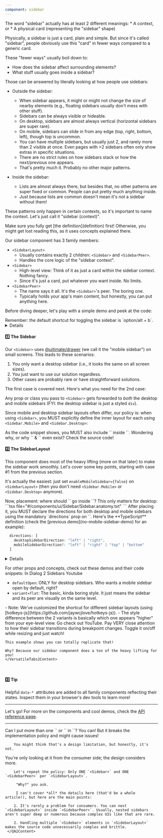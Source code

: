 ```yaml
---
component: sidebar
---
```

<QuickDemoSection />
<VersatileTabs2 defaultValue="preview-sidebar-chatgpt">
  <VersatileTabs2Content value="preview-sidebar-chatgpt" demoId="sidebar-chatgpt" showCode={false} />
</VersatileTabs2>

<DefinitionSection>
The word "sidebar" actually has at least 2 different meanings:
* A context, or
* A physical card (representing the "sidebar" shape)

Physically, a sidebar is just a card, plain and simple.
But since it's called "sidebar", people obviously use this "card" in fewer ways compared to a generic card.

These "fewer ways" usually boil down to:
- How does the sidebar affect surrounding elements?
- What stuff usually goes inside a sidebar?

Those can be answered by literally looking at how people use sidebars:

- Outside the sidebar:
  - When sidebar appears, it might or might not change the size of nearby elements (e.g., floating sidebars usually don't mess with other stuff).
  - Sidebars can be always visible or hideable.
  - On desktop, sidebars are almost always vertical (horizontal sidebars are super rare).
  - On mobile, sidebars can slide in from any edge (top, right, bottom, left), though top is uncommon.
  - You can have multiple sidebars, but usually just 2, and rarely more than 2 visible at once. Even pages with >2 sidebars often only show extras in specific situations.
  - There are no strict rules on how sidebars stack or how the next/previous one appears.
  - That's pretty much it. Probably no other major patterns.

- Inside the sidebar:
  - Lists are almost always there, but besides that, no other patterns are super fixed or common. People can put pretty much anything inside.
  - Just because lists are common doesn't mean it's *not* a sidebar without them!

These patterns only happen in certain contexts, so it's important to name the context. Let's just call it "sidebar (context)".
</DefinitionSection>

<QuickStartSection />
<Banner>
Make sure you fully get [the definition](definition) first! Otherwise, you might get lost reading this, as it uses concepts explained there.
</Banner>

Our sidebar component has 3 family members:
- `<SidebarLayout>`
  - Usually contains exactly 2 children: `<Sidebar>` and `<SidebarPeer>`.
  - Handles the core logic of the "sidebar context".
- `<Sidebar>`
  - High-level view: Think of it as just a card within the sidebar context. Nothing fancy.
  - Since it's just a card, put whatever you want inside. No limits.
- `<SidebarPeer>`
  - The name says it all. It's the `<Sidebar>`'s peer. The boring one.
  - Typically holds your app's main content, but honestly, you can put anything here.

Before diving deeper, let's play with a simple demo and peek at the code:
<VersatileTabs2 defaultValue="preview-sidebar-toggle-control" compact>
  <VersatileTabs2Content value="preview-sidebar-toggle-control" demoId="sidebar-toggle-control" compact />
</VersatileTabs2>

<Banner>
Remember: the default shortcut for toggling the sidebar is `option/alt + b`.
</Banner>

<Details>
  <DetailsTrigger>
    **DEEP DIVE**: Noticed this is very different from [**<u>Shadcn</u>**'s Sidebar](https://ui.shadcn.com/docs/components/sidebar)?
  </DetailsTrigger>
  <DetailsContent>
    Yep, sharp eye!

    Again, everything in our sidebar component stems from [the definition](definition),
    which is really just common sense / practical observations.

    Without a solid spec, component design goes wrong.
    It might look cool initially, but can lead to disaster later.
  </DetailsContent>
</Details>

#### 1️⃣ The Sidebar

Our `<Sidebar>` uses [@uitimate/drawer](./../../drawer/introduction) (we call it the "mobile sidebar")
on small screens. This leads to these scenarios:

1. You only want a desktop sidebar (i.e., it looks the same on all screen sizes).
2. You just want to use our solution regardless.
3. Other cases are probably rare or have straightforward solutions.

The first case is covered next. Here's what you need for the 2nd case:

Any prop or class you pass to `<Sidebar>` gets forwarded to *both* the desktop and mobile sidebars (FYI: the desktop sidebar is just a styled `div`).

Since mobile and desktop sidebar layouts often differ, our policy is: when using `<Sidebar>`, you MUST explicitly define the inner layout for each using
`<Sidebar.Mobile>` and `<Sidebar.Desktop>`:

<VersatileTabs2 defaultValue="sidebar-rwd-minimum-demo" compact>
  <VersatileTabs2Content
    value="sidebar-rwd-minimum-demo"
    demoId="sidebar-rwd-minimum-demo"
    caption="Resize the viewport to see the mobile sidebar (of course, pressing `option/alt + b`)"
    compact
  />
</VersatileTabs2>

<Banner>
  As the code snippet shows, you MUST also include `<DrawerHeader>` inside `<Sidebar.Mobile>`.
  Wondering why, or why `<Sidebar.Mobile>` & `<Sidebar.Desktop>` even exist? Check the source code!
</Banner>

#### 2️⃣ The SidebarLayout
This component does most of the heavy lifting (more on that later) to make the sidebar work smoothly.
Let's cover some key points, starting with case #1 from the previous section.

It's actually the easiest: just set `enableMobileSidebar={false}` on `<SidebarLayout>`
(then you don't need `<Sidebar.Mobile>` or `<Sidebar.Desktop>` anymore).

<VersatileTabs2 defaultValue="sidebar-toggle-control" id="no-mobile-sidebar-demo" compact>
  <VersatileTabs2Content
    value="sidebar-toggle-control"
    demoId="sidebar-toggle-control"
    showCodeFirst={true}
    compact
  />
</VersatileTabs2>
Now, placement: where should `<Sidebar>` go inside `<SidebarLayout>`? This only matters for desktop:
```tsx file="#/components/ui/Sidebar/Sidebar.anatomy.txt"
```
After placing it, you MUST declare the directions for both desktop and mobile sidebars using the mandatory `directions` prop on `<SidebarLayout>`.
Here's the **TypeScript** definition (check the [previous demo](no-mobile-sidebar-demo) for an example):

```ts
  directions: [
    desktopSidebarDirection: "left" | "right",
    mobileSidebarDirection?: "left" | "right" | "top" | "bottom"
  ]
```

<Details>
  <DetailsTrigger>
    **DEEP DIVE**: The placement and `directions` seem kinda redundant?
  </DetailsTrigger>
  <DetailsContent>
    Yeah, a bit.

    But many sidebar libraries require a similar prop.
    Why? Auto-detecting direction makes the component code way too complex and unreliable.

    Plus, explicitly setting the mobile sidebar direction makes sense, since it often differs from the desktop direction (pretty common, actually).

    Since you *have* to specify the mobile direction anyway, why not just declare both together? It makes both directions super explicit and clear!

    Seen this way, still think it's redundant?
  </DetailsContent>
</Details>

For other props and concepts, check out these demos and their code snippets:
<VersatileTabs2 defaultValue="sidebar-in-dialog">
  <VersatileTabs2List>
    <VersatileTabs2Trigger value="sidebar-in-dialog">In Dialog</VersatileTabs2Trigger>
    <VersatileTabs2Trigger value="sidebar-two">2 Sidebars</VersatileTabs2Trigger>
    <VersatileTabs2Trigger value="sidebar-youtube">Youtube</VersatileTabs2Trigger>
  </VersatileTabs2List>
  <VersatileTabs2Content
    value="sidebar-in-dialog"
    demoId="sidebar-in-dialog"
    compact
    >
  - `defaultOpen`: ONLY for desktop sidebars. Who wants a mobile sidebar open by default, right?
  - `variant=flat`: The basic, kinda boring style. It just means the sidebar and its peer are visually on the same level.
  </VersatileTabs2Content>
  <VersatileTabs2Content
    value="sidebar-two"
    demoId="sidebar-two"
    compact
    >
  - Note: We've customized the shortcut for different sidebar layouts (using [hotkeys-js](https://github.com/jaywcjlove/hotkeys-js)).
  - The style difference between the 2 variants is basically which one appears "higher" from your eye-level view.
  </VersatileTabs2Content>
  <VersatileTabs2Content
    value="sidebar-youtube"
    demoId="sidebar-youtube"
    compact
    >
    Go check out YouTube. Pay VERY close attention to how their sidebar transitions during breakpoint changes. Toggle it on/off while resizing and just watch!

    This example shows you can totally replicate that!

    Why? Because our sidebar component does a ton of the heavy lifting for you!
    </VersatileTabs2Content>
</VersatileTabs2>

<br />

#### 3️⃣ Tip
Helpful `data-* `attributes are added to all family components reflecting their states.
Inspect them in your browser's dev tools to learn more!

___

Let's go! For more on the components and cool demos, check the [API reference page](./../api).

___

<QASection />
<QA2>
  <QA2Item >
    <QA2Trigger>Can I put more than one `<Sidebar>` or `<SidebarPeer>` in `<SidebarLayout>`?</QA2Trigger>
     <QA2Content>
        You can! But it breaks the implementation policy and might cause issues!

        You might think that's a design limitation, but honestly, it's not.
You're only looking at it from the consumer side; the design considers more.

        Let's repeat the policy: Only ONE `<Sidebar>` and ONE `<SidebarPeer>` per `<SidebarLayout>`.

         "Why?" you ask.

         I can't cover *all* the details here (that'd be a whole article!), but here are the main points:

        1. It's rarely a problem for consumers. You can nest `<SidebarLayout>` inside `<SidebarPeer>`. Usually, nested sidebars aren't super deep or numerous because complex UIs like that are rare.

        2. Handling multiple `<Sidebar>` elements in `<SidebarLayout>` makes the source code unnecessarily complex and brittle.
     </QA2Content>
   </QA2Item>
</QA2>
